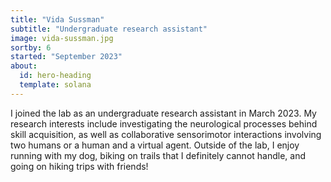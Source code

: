 ```yaml
---
title: "Vida Sussman"
subtitle: "Undergraduate research assistant"
image: vida-sussman.jpg
sortby: 6
started: "September 2023"
about:
  id: hero-heading
  template: solana
---
```


:::{#hero-heading}

I joined the lab as an undergraduate research assistant in March 2023. My research interests include investigating the neurological processes behind skill acquisition, as well as collaborative sensorimotor interactions involving two humans or a human and a virtual agent. Outside of the lab, I enjoy running with my dog, biking on trails that I definitely cannot handle, and going on hiking trips with friends!

:::
